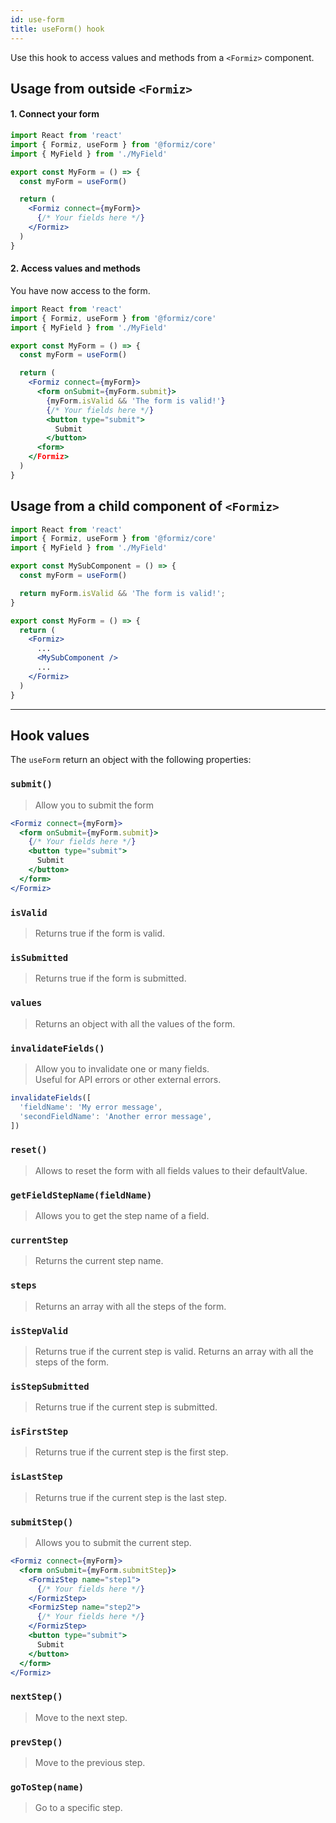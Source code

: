 ```yaml
---
id: use-form
title: useForm() hook
---
```


Use this hook to access values and methods from a `<Formiz>` component.

## Usage from outside `<Formiz>`

#### 1. Connect your form

```jsx
import React from 'react'
import { Formiz, useForm } from '@formiz/core'
import { MyField } from './MyField'

export const MyForm = () => {
  const myForm = useForm()

  return (
    <Formiz connect={myForm}>
      {/* Your fields here */}
    </Formiz>
  )
}
```

#### 2. Access values and methods

You have now access to the form.

```jsx
import React from 'react'
import { Formiz, useForm } from '@formiz/core'
import { MyField } from './MyField'

export const MyForm = () => {
  const myForm = useForm()

  return (
    <Formiz connect={myForm}>
      <form onSubmit={myForm.submit}>
        {myForm.isValid && 'The form is valid!'}
        {/* Your fields here */}
        <button type="submit">
          Submit
        </button>
      <form>
    </Formiz>
  )
}
```

## Usage from a child component of `<Formiz>`

```jsx
import React from 'react'
import { Formiz, useForm } from '@formiz/core'
import { MyField } from './MyField'

export const MySubComponent = () => {
  const myForm = useForm()

  return myForm.isValid && 'The form is valid!';
}

export const MyForm = () => {
  return (
    <Formiz>
      ...
      <MySubComponent />
      ...
    </Formiz>
  )
}
```

---

## Hook values

The `useForm` return an object with the following properties:

### `submit()`

> Allow you to submit the form

```jsx
<Formiz connect={myForm}>
  <form onSubmit={myForm.submit}>
    {/* Your fields here */}
    <button type="submit">
      Submit
    </button>
  </form>
</Formiz>
```

### `isValid`

> Returns true if the form is valid.

### `isSubmitted`

> Returns true if the form is submitted.

### `values`

> Returns an object with all the values of the form.

### `invalidateFields()`

> Allow you to invalidate one or many fields.<br />
> Useful for API errors or other external errors.

```js
invalidateFields([
  'fieldName': 'My error message',
  'secondFieldName': 'Another error message',
])
```

### `reset()`

> Allows to reset the form with all fields values to their defaultValue.

### `getFieldStepName(fieldName)`

> Allows you to get the step name of a field.

### `currentStep`

> Returns the current step name.

### `steps`

> Returns an array with all the steps of the form.

### `isStepValid`

> Returns true if the current step is valid.
> Returns an array with all the steps of the form.

### `isStepSubmitted`

> Returns true if the current step is submitted.

### `isFirstStep`

> Returns true if the current step is the first step.

### `isLastStep`

> Returns true if the current step is the last step.

### `submitStep()`

> Allows you to submit the current step.

```jsx
<Formiz connect={myForm}>
  <form onSubmit={myForm.submitStep}>
    <FormizStep name="step1">
      {/* Your fields here */}
    </FormizStep>
    <FormizStep name="step2">
      {/* Your fields here */}
    </FormizStep>
    <button type="submit">
      Submit
    </button>
  </form>
</Formiz>
```

### `nextStep()`

> Move to the next step.

### `prevStep()`

> Move to the previous step.

### `goToStep(name)`

> Go to a specific step.
